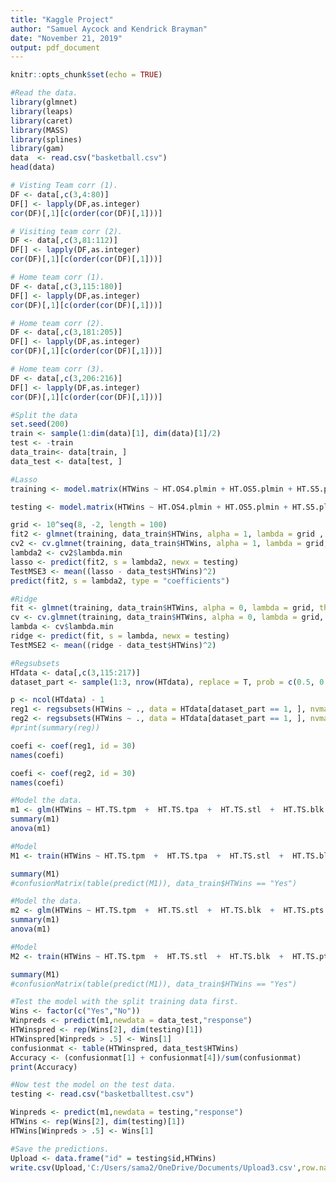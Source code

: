 ---
title: "Kaggle Project"
author: "Samuel Aycock and Kendrick Brayman"
date: "November 21, 2019"
output: pdf_document
---

```{r setup, include=FALSE}
knitr::opts_chunk$set(echo = TRUE)
```


```{r}
#Read the data.
library(glmnet)
library(leaps)
library(caret)
library(MASS)
library(splines)
library(gam)
data  <- read.csv("basketball.csv")
head(data)
```

```{r}
# Visting Team corr (1).
DF <- data[,c(3,4:80)]
DF[] <- lapply(DF,as.integer)
cor(DF)[,1][c(order(cor(DF)[,1]))]
```

```{r}
# Visiting team corr (2).
DF <- data[,c(3,81:112)]
DF[] <- lapply(DF,as.integer)
cor(DF)[,1][c(order(cor(DF)[,1]))]
```

```{r}
# Home team corr (1).
DF <- data[,c(3,115:180)]
DF[] <- lapply(DF,as.integer)
cor(DF)[,1][c(order(cor(DF)[,1]))]
```

```{r}
# Home team corr (2).
DF <- data[,c(3,181:205)]
DF[] <- lapply(DF,as.integer)
cor(DF)[,1][c(order(cor(DF)[,1]))]
```

```{r}
# Home team corr (3).
DF <- data[,c(3,206:216)]
DF[] <- lapply(DF,as.integer)
cor(DF)[,1][c(order(cor(DF)[,1]))]
```

```{r}
#Split the data
set.seed(200)
train <- sample(1:dim(data)[1], dim(data)[1]/2)
test <- -train
data_train<- data[train, ]
data_test <- data[test, ]
```

```{r}
#Lasso
training <- model.matrix(HTWins ~ HT.OS4.plmin + HT.OS5.plmin + HT.S5.plmin + HT.S4.plmin + HT.OS1.plmin + HT.OS3.plmin + HT.OS2.plmin + HT.TA.ast + HT.TA.pts + HT.TA.fgm + HT.OTS.pts + HT.OTS.ast + HT.TA.dreb + HT.OTS.dreb + HT.OTA.pts + HT.TS.pts + HT.OTA.ast + HT.S2.plmin + HT.S3.plmin + HT.S1.plmin + HT.TS.dreb + HT.OTA.fgm + HT.S1.pts + HT.TS.ast , data = data_train)

testing <- model.matrix(HTWins ~ HT.OS4.plmin + HT.OS5.plmin + HT.S5.plmin + HT.S4.plmin + HT.OS1.plmin + HT.OS3.plmin + HT.OS2.plmin + HT.TA.ast + HT.TA.pts + HT.TA.fgm + HT.OTS.pts + HT.OTS.ast + HT.TA.dreb + HT.OTS.dreb + HT.OTA.pts + HT.TS.pts + HT.OTA.ast + HT.S2.plmin + HT.S3.plmin + HT.S1.plmin + HT.TS.dreb + HT.OTA.fgm + HT.S1.pts + HT.TS.ast, data = data_test)

grid <- 10^seq(8, -2, length = 100)
fit2 <- glmnet(training, data_train$HTWins, alpha = 1, lambda = grid , thresh = 1e-12,family = "binomial")
cv2 <- cv.glmnet(training, data_train$HTWins, alpha = 1, lambda = grid, thresh = 1e-12,family = "binomial")
lambda2 <- cv2$lambda.min
lasso <- predict(fit2, s = lambda2, newx = testing)
TestMSE3 <- mean((lasso - data_test$HTWins)^2)
predict(fit2, s = lambda2, type = "coefficients")
```

```{r}
#Ridge
fit <- glmnet(training, data_train$HTWins, alpha = 0, lambda = grid, thresh = 1e-12, family = "binomial")
cv <- cv.glmnet(training, data_train$HTWins, alpha = 0, lambda = grid, thresh = 1e-12, family = "binomial")
lambda <- cv$lambda.min
ridge <- predict(fit, s = lambda, newx = testing)
TestMSE2 <- mean((ridge - data_test$HTWins)^2)
```


```{r}
#Regsubsets
HTdata <- data[,c(3,115:217)]
dataset_part <- sample(1:3, nrow(HTdata), replace = T, prob = c(0.5, 0.25, 0.25))

p <- ncol(HTdata) - 1
reg1 <- regsubsets(HTWins ~ ., data = HTdata[dataset_part == 1, ], nvmax = p, method = "forward")
reg2 <- regsubsets(HTWins ~ ., data = HTdata[dataset_part == 1, ], nvmax = p, method = "backward")
#print(summary(reg))

coefi <- coef(reg1, id = 30)
names(coefi)

coefi <- coef(reg2, id = 30)
names(coefi)
```

```{r}
#Model the data.
m1 <- glm(HTWins ~ HT.TS.tpm  +  HT.TS.tpa  +  HT.TS.stl  +  HT.TS.blk  +  HT.TS.pts  +  HT.TA.oreb +  HT.TA.dreb +  HT.TA.ast  + HT.TA.pts +   HT.OTS.tpa  + HT.OTA.dreb + HT.OTA.ast  + HT.S1.plmin + HT.S1.pts   + HT.S1.ast +   HT.S2.min + HT.S2.ast + HT.S3.plmin + HT.S3.pts + HT.S3.ast + HT.S4.pts +   HT.S4.ast +   HT.OS1.plmin + HT.OS1.fgm +  HT.OS2.fgm +  HT.OS3.plmin + HT.OS3.dreb +  HT.OS3.to  +  HT.OS3.oreb  + HT.OS4.plmin, family = "binomial",data = data_train)
summary(m1)
anova(m1)
```

```{r}
#Model
M1 <- train(HTWins ~ HT.TS.tpm  +  HT.TS.tpa  +  HT.TS.stl  +  HT.TS.blk  +  HT.TS.pts  +  HT.TA.oreb +  HT.TA.dreb +  HT.TA.ast  + HT.TA.pts +   HT.OTS.tpa  + HT.OTA.dreb + HT.OTA.ast  + HT.S1.plmin + HT.S1.pts   + HT.S1.ast +   HT.S2.min + HT.S2.ast + HT.S3.plmin + HT.S3.pts + HT.S3.ast + HT.S4.pts +   HT.S4.ast +   HT.OS1.plmin + HT.OS1.fgm +  HT.OS2.fgm +  HT.OS3.plmin + HT.OS3.dreb +  HT.OS3.to  +  HT.OS3.oreb  + HT.OS4.plmin, method = "glm",data = data)

summary(M1)
#confusionMatrix(table(predict(M1)), data_train$HTWins == "Yes")
```

```{r}
#Model the data.
m2 <- glm(HTWins ~ HT.TS.tpm  +  HT.TS.stl  +  HT.TS.blk  +  HT.TS.pts  +  HT.TA.oreb +  HT.TA.ast  +  HT.TA.pts  +  HT.OTS.fga + HT.OTS.tpm  + HT.OTS.tpa  + HT.OTS.fta  + HT.OTS.pts  + HT.OTA.pts  + HT.S1.plmin + HT.S1.pts + HT.S1.ast   + HT.S2.min + HT.S2.ast + HT.S3.ast   + HT.S4.pts + HT.S4.ast +   HT.OS1.plmin + HT.OS1.dreb  + HT.OS1.fgm  + HT.OS2.oreb +  HT.OS3.dreb + HT.OS3.to  +  HT.OS4.oreb  + HT.OS5.fgm  + HT.OS5.oreb, family = "binomial",data = data_train)
summary(m1)
anova(m1)
```

```{r}
#Model
M2 <- train(HTWins ~ HT.TS.tpm  +  HT.TS.stl  +  HT.TS.blk  +  HT.TS.pts  +  HT.TA.oreb +  HT.TA.ast  +  HT.TA.pts  +  HT.OTS.fga + HT.OTS.tpm  + HT.OTS.tpa  + HT.OTS.fta  + HT.OTS.pts  + HT.OTA.pts  + HT.S1.plmin + HT.S1.pts + HT.S1.ast   + HT.S2.min + HT.S2.ast + HT.S3.ast   + HT.S4.pts + HT.S4.ast +   HT.OS1.plmin + HT.OS1.dreb  + HT.OS1.fgm  + HT.OS2.oreb +  HT.OS3.dreb + HT.OS3.to  +  HT.OS4.oreb  + HT.OS5.fgm  + HT.OS5.oreb, method = "glm",data = data)

summary(M1)
#confusionMatrix(table(predict(M1)), data_train$HTWins == "Yes")
```


```{r}
#Test the model with the split training data first.
Wins <- factor(c("Yes","No"))
Winpreds <- predict(m1,newdata = data_test,"response")
HTWinspred <- rep(Wins[2], dim(testing)[1])
HTWinspred[Winpreds > .5] <- Wins[1]
confusionmat <- table(HTWinspred, data_test$HTWins)
Accuracy <- (confusionmat[1] + confusionmat[4])/sum(confusionmat)
print(Accuracy)
```


```{r}
#Now test the model on the test data.
testing <- read.csv("basketballtest.csv")

Winpreds <- predict(m1,newdata = testing,"response")
HTWins <- rep(Wins[2], dim(testing)[1])
HTWins[Winpreds > .5] <- Wins[1]

#Save the predictions.
Upload <- data.frame("id" = testing$id,HTWins)
write.csv(Upload,'C:/Users/sama2/OneDrive/Documents/Upload3.csv',row.names = FALSE)
```





